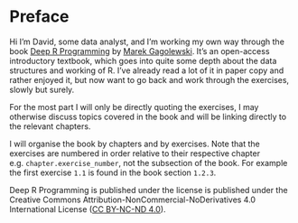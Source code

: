 # Preface {.unnumbered}

Hi I'm David, some data analyst, and I'm working my own way through the book [Deep R Programming](https://deepr.gagolewski.com/index.html) by [Marek Gagolewski](https://www.gagolewski.com/). It's an open-access introductory textbook, which goes into quite some depth about the data structures and working of R. I've already read a lot of it in paper copy and rather enjoyed it, but now want to go back and work through the exercises, slowly but surely.

For the most part I will only be directly quoting the exercises, I may otherwise discuss topics covered in the book and will be linking directly to the relevant chapters.

I will organise the book by chapters and by exercises. Note that the exercises are numbered in order relative to their respective chapter e.g. `chapter.exercise_number`, not the subsection of the book. For example the first exercise `1.1` is found in the book section `1.2.3`.

Deep R Programming is published under the license is published under the Creative Commons Attribution-NonCommercial-NoDerivatives 4.0 International License ([CC BY-NC-ND 4.0](https://creativecommons.org/licenses/by-nc-nd/4.0/)).
